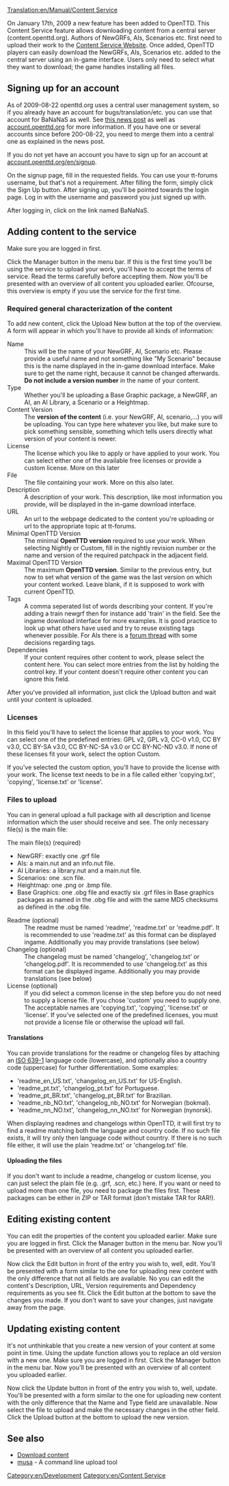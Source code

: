 [[Translation:en/Manual/Content Service]]


{{en/Feature|0.7|align="right"|text=(since 0.7.0)}}

On January 17th, 2009 a new feature has been added to OpenTTD. This Content Service feature allows downloading content from a central server (content.openttd.org). Authors of NewGRFs, AIs, Scenarios etc. first need to upload their work to the [http://content.openttd.org/ Content Service Website]. Once added, OpenTTD players can easily download the NewGRFs, AIs, Scenarios etc. added to the central server using an in-game interface. Users only need to select what they want to download; the game handles installing all files.

==Signing up for an account==
As of 2009-08-22 openttd.org uses a central user management system, so if you already have an account for bugs/translation/etc. you can use that account for BaNaNaS as well. See [http://www.openttd.org/en/news/101 this news post] as well as [http://account.openttd.org account.openttd.org] for more information. If you have one or several accounts since before 200-08-22, you need to merge them into a central one as explained in the news post.

If you do not yet have an account you have to sign up for an account at [http://account.openttd.org/en/signup account.openttd.org/en/signup].

On the signup page, fill in the requested fields. You can use your tt-forums username, but that's not a requirement. After filling the form, simply click the Sign Up button. After signing up, you'll be pointed towards the login page. Log in with the username and password you just signed up with.

After logging in, click on the link named BaNaNaS.

==Adding content to the service==
Make sure you are logged in first.

Click the Manager button in the menu bar. If this is the first time you'll be using the service to upload your work, you'll have to accept the terms of service. Read the terms carefully before accepting them.
{{en/note|You are only allowed to upload content of which you are (one of) the original author(s)!}}
Now you'll be presented with an overview of all content you uploaded earlier. Ofcourse, this overview is empty if you use the service for the first time. 

===Required general characterization of the content===
To add new content, click the Upload New button at the top of the overview. A form will appear in which you'll have to provide all kinds of information:

;Name
:This will be the name of your NewGRF, AI, Scenario etc. Please provide a useful name and not something like "My Scenario" because this is the name displayed in the in-game download interface. Make sure to get the name right, because it cannot be changed afterwards. '''Do not include a version number''' in the name of your content.
;Type
:Whether you'll be uploading a Base Graphic package, a NewGRF, an AI, an AI Library, a Scenario or a Heightmap.
;Content Version
:The '''version of the content''' (i.e. your NewGRF, AI, scenario,...) you will be uploading. You can type here whatever you like, but make sure to pick something sensible, something which tells users directly what version of your content is newer.
;License
:The license which you like to apply or have applied to your work. You can select either one of the available free licenses or provide a custom license. More on this later
;File
:The file containing your work. More on this also later.
;Description
:A description of your work. This description, like most information you provide, will be displayed in the in-game download interface.
;URL
:An url to the webpage dedicated to the content you're uploading or url to the appropriate topic at tt-forums.
;Minimal OpenTTD Version
:The minimal '''OpenTTD version''' required to use your work. When selecting Nightly or Custom, fill in the nightly revision number or the name and version of the required patchpack in the adjacent field.
;Maximal OpenTTD Version
:The maximum '''OpenTTD version'''. Similar to the previous entry, but now to set what version of the game was the last version on which your content worked. Leave blank, if it is supposed to work with current OpenTTD.
;Tags
:A comma seperated list of words describing your content. If you're adding a train newgrf then for instance add 'train' in the field. See the ingame download interface for more examples. It is good practice to look up what others have used and try to reuse existing tags whenever possible. For AIs there is a [http://www.tt-forums.net/viewtopic.php?f=65&t=41473 forum thread] with some decisions regarding tags. 
;Dependencies
:If your content requires other content to work, please select the content here. You can select more entries from the list by holding the control key. If your content doesn't require other content you can ignore this field.

After you've provided all information, just click the Upload button and wait until your content is uploaded.

===Licenses===
In this field you'll have to select the license that applies to your work. You can select one of the predefined entries: GPL v2, GPL v3, CC-0 v1.0, CC BY v3.0, CC BY-SA v3.0, CC BY-NC-SA v3.0 or CC BY-NC-ND v3.0. If none of these licenses fit your work, select the option Custom.

If you've selected the custom option, you'll have to provide the license with your work. The license text needs to be in a file called either 'copying.txt', 'copying', 'license.txt' or 'license'.

===Files to upload===
You can in general upload a full package with all description and license information which the user should receive and see. The only necessary file(s) is the main file:
;The main file(s) (required)
*NewGRF: exactly one .grf file
*AIs: a main.nut and an info.nut file.
*AI Libraries: a library.nut and a main.nut file.
*Scenarios: one .scn file.
*Heightmap: one .png or .bmp file.
*Base Graphics: one .obg file and exactly six .grf files in Base graphics packages as named in the .obg file and with the same MD5 checksums as defined in the .obg file.
; Readme (optional)
:The readme must be named 'readme', 'readme.txt' or 'readme.pdf'. It is recommended to use 'readme.txt' as this format can be displayed ingame. Additionally you may provide translations (see below)
; Changelog (optional)
: The changelog must be named 'changelog', 'changelog.txt' or 'changelog.pdf'. It is recommended to use 'changelog.txt' as this format can be displayed ingame. Additionally you may provide translations (see below)
; License (optional)
: If you did select a common license in the step before you do not need to supply a license file. If you chose 'custom' you need to supply one. The acceptable names are 'copying.txt', 'copying', 'license.txt' or 'license'. If you've selected one of the predefined licenses, you must not provide a license file or otherwise the upload will fail.

====Translations====
You can provide translations for the readme or changelog files by attaching an [http://en.wikipedia.org/wiki/List_of_ISO_639-1_codes ISO 639-1] language code (lowercase), and optionally also a country code (uppercase) for further differentiation. Some examples:
* 'readme_en_US.txt', 'changelog_en_US.txt' for US-English.
* 'readme_pt.txt', 'changelog_pt.txt' for Portuguese.
* 'readme_pt_BR.txt', 'changelog_pt_BR.txt' for Brazilian.
* 'readme_nb_NO.txt', 'changelog_nb_NO.txt' for Norwegian (bokmal).
* 'readme_nn_NO.txt', 'changelog_nn_NO.txt' for Norwegian (nynorsk).
When displaying readmes and changelogs within OpenTTD, it will first try to find a readme matching both the language and country code. If no such file exists, it will try only then language code without country. If there is no such file either, it will use the plain 'readme.txt' or 'changelog.txt' file.

====Uploading the files====
If you don't want to include a readme, changelog or custom license, you can just select the plain file (e.g. .grf, .scn, etc.) here. If you want or need to upload more than one file, you need to package the files first. These packages can be either in ZIP or TAR format (don't mistake TAR for RAR!).

==Editing existing content==
You can edit the properties of the content you uploaded earlier. Make sure you are logged in first.
Click the Manager button in the menu bar. Now you'll be presented with an overview of all content you uploaded earlier. 

Now click the Edit button in front of the entry you wish to, well, edit. You'll be presented with a form similar to the one for uploading new content with the only difference that not all fields are available. No you can edit the content's Description, URL, Version requirements and Dependency requirements as you see fit. Click the Edit button at the bottom to save the changes you made. If you don't want to save your changes, just navigate away from the page.

==Updating existing content==
It's not unthinkable that you create a new version of your content at some point in time. Using the update function allows you to replace an old version with a new one. Make sure you are logged in first.
Click the Manager button in the menu bar. Now you'll be presented with an overview of all content you uploaded earlier. 

Now click the Update button in front of the entry you wish to, well, update. You'll be presented with a form similar to the one for uploading new content with the only difference that the Name and Type field are unavailable. Now select the file to upload and make the necessary changes in the other field. Click the Upload button at the bottom to upload the new version.

==See also==
*[[en/Manual/Online content|Download content]]
*[http://www.tt-forums.net/viewtopic.php?f=29&t=63119 musa] - A command line upload tool

[[Category:en/Development]]
[[Category:en/Content Service]]